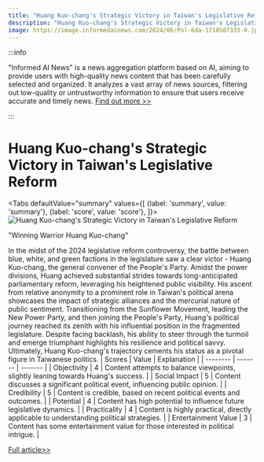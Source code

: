 ```yaml
---
title: "Huang Kuo-chang's Strategic Victory in Taiwan's Legislative Reform"
description: "Huang Kuo-chang's Strategic Victory in Taiwan's Legislative Reform"
image: https://image.informedainews.com/2024/06/Pol-6da-1718507333-0.jpg
---
```



:::info

"Informed AI News" is a news aggregation platform based on AI, aiming to provide users with high-quality news content that has been carefully selected and organized. It analyzes a vast array of news sources, filtering out low-quality or untrustworthy information to ensure that users receive accurate and timely news.  [Find out more >>](/)

:::

# Huang Kuo-chang's Strategic Victory in Taiwan's Legislative Reform


<Tabs
	defaultValue="summary"
	values={[
	{label: 'summary', value: 'summary'},
	{label: 'score', value: 'score'},
]}>
<TabItem value="summary">
<img
  src="https://image.informedainews.com/2024/06/Pol-6da-1718507333-0.jpg"
  alt="Huang Kuo-chang's Strategic Victory in Taiwan's Legislative Reform"
/>



"Winning Warrior Huang Kuo-chang"

In the midst of the 2024 legislative reform controversy, the battle between blue, white, and green factions in the legislature saw a clear victor - Huang Kuo-chang, the general convener of the People's Party. Amidst the power divisions, Huang achieved substantial strides towards long-anticipated parliamentary reform, leveraging his heightened public visibility. His ascent from relative anonymity to a prominent role in Taiwan's political arena showcases the impact of strategic alliances and the mercurial nature of public sentiment. Transitioning from the Sunflower Movement, leading the New Power Party, and then joining the People's Party, Huang's political journey reached its zenith with his influential position in the fragmented legislature. Despite facing backlash, his ability to steer through the turmoil and emerge triumphant highlights his resilience and political savvy. Ultimately, Huang Kuo-chang's trajectory cements his status as a pivotal figure in Taiwanese politics.
</TabItem>
<TabItem value="score">
	| Scores     | Value   | Explanation |
	| -------- | ------- | ------- |
	| Objectivity  | 4    | Content attempts to balance viewpoints, slightly leaning towards Huang's success.    |
	| Social Impact | 5     | Content discusses a significant political event, influencing public opinion.    |
	| Credibility    | 5    | Content is credible, based on recent political events and outcomes.    |
	| Potential    | 4    | Content has high potential to influence future legislative dynamics.    |
	| Practicality    | 4    | Content is highly practical, directly applicable to understanding political strategies.    |
	| Entertainment Value    | 3    | Content has some entertainment value for those interested in political intrigue.    |
</TabItem>
</Tabs>

[Full article>>](https://matters.town/a/frmgay2masaz)

